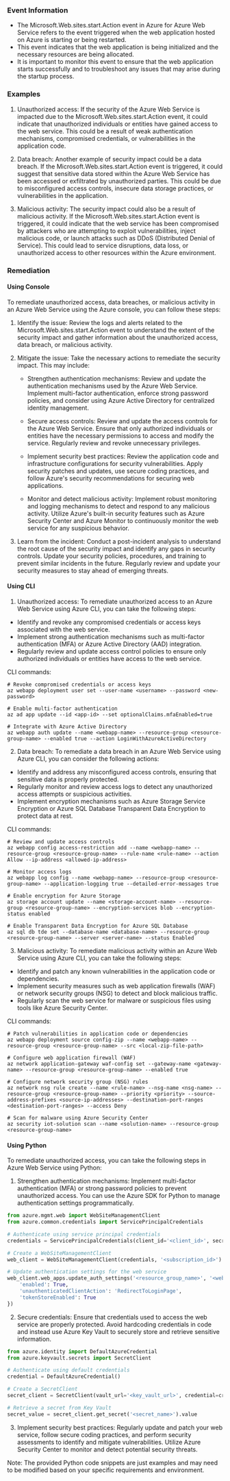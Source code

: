 
### Event Information

- The Microsoft.Web.sites.start.Action event in Azure for Azure Web Service refers to the event triggered when the web application hosted on Azure is starting or being restarted.
- This event indicates that the web application is being initialized and the necessary resources are being allocated.
- It is important to monitor this event to ensure that the web application starts successfully and to troubleshoot any issues that may arise during the startup process.


### Examples

1. Unauthorized access: If the security of the Azure Web Service is impacted due to the Microsoft.Web.sites.start.Action event, it could indicate that unauthorized individuals or entities have gained access to the web service. This could be a result of weak authentication mechanisms, compromised credentials, or vulnerabilities in the application code.

2. Data breach: Another example of security impact could be a data breach. If the Microsoft.Web.sites.start.Action event is triggered, it could suggest that sensitive data stored within the Azure Web Service has been accessed or exfiltrated by unauthorized parties. This could be due to misconfigured access controls, insecure data storage practices, or vulnerabilities in the application.

3. Malicious activity: The security impact could also be a result of malicious activity. If the Microsoft.Web.sites.start.Action event is triggered, it could indicate that the web service has been compromised by attackers who are attempting to exploit vulnerabilities, inject malicious code, or launch attacks such as DDoS (Distributed Denial of Service). This could lead to service disruptions, data loss, or unauthorized access to other resources within the Azure environment.

### Remediation

#### Using Console

To remediate unauthorized access, data breaches, or malicious activity in an Azure Web Service using the Azure console, you can follow these steps:

1. Identify the issue: Review the logs and alerts related to the Microsoft.Web.sites.start.Action event to understand the extent of the security impact and gather information about the unauthorized access, data breach, or malicious activity.

2. Mitigate the issue: Take the necessary actions to remediate the security impact. This may include:

   - Strengthen authentication mechanisms: Review and update the authentication mechanisms used by the Azure Web Service. Implement multi-factor authentication, enforce strong password policies, and consider using Azure Active Directory for centralized identity management.

   - Secure access controls: Review and update the access controls for the Azure Web Service. Ensure that only authorized individuals or entities have the necessary permissions to access and modify the service. Regularly review and revoke unnecessary privileges.

   - Implement security best practices: Review the application code and infrastructure configurations for security vulnerabilities. Apply security patches and updates, use secure coding practices, and follow Azure's security recommendations for securing web applications.

   - Monitor and detect malicious activity: Implement robust monitoring and logging mechanisms to detect and respond to any malicious activity. Utilize Azure's built-in security features such as Azure Security Center and Azure Monitor to continuously monitor the web service for any suspicious behavior.

3. Learn from the incident: Conduct a post-incident analysis to understand the root cause of the security impact and identify any gaps in security controls. Update your security policies, procedures, and training to prevent similar incidents in the future. Regularly review and update your security measures to stay ahead of emerging threats.

#### Using CLI

1. Unauthorized access: To remediate unauthorized access to an Azure Web Service using Azure CLI, you can take the following steps:

- Identify and revoke any compromised credentials or access keys associated with the web service.
- Implement strong authentication mechanisms such as multi-factor authentication (MFA) or Azure Active Directory (AAD) integration.
- Regularly review and update access control policies to ensure only authorized individuals or entities have access to the web service.

CLI commands:
```
# Revoke compromised credentials or access keys
az webapp deployment user set --user-name <username> --password <new-password>

# Enable multi-factor authentication
az ad app update --id <app-id> --set optionalClaims.mfaEnabled=true

# Integrate with Azure Active Directory
az webapp auth update --name <webapp-name> --resource-group <resource-group-name> --enabled true --action LoginWithAzureActiveDirectory
```

2. Data breach: To remediate a data breach in an Azure Web Service using Azure CLI, you can consider the following actions:

- Identify and address any misconfigured access controls, ensuring that sensitive data is properly protected.
- Regularly monitor and review access logs to detect any unauthorized access attempts or suspicious activities.
- Implement encryption mechanisms such as Azure Storage Service Encryption or Azure SQL Database Transparent Data Encryption to protect data at rest.

CLI commands:
```
# Review and update access controls
az webapp config access-restriction add --name <webapp-name> --resource-group <resource-group-name> --rule-name <rule-name> --action Allow --ip-address <allowed-ip-address>

# Monitor access logs
az webapp log config --name <webapp-name> --resource-group <resource-group-name> --application-logging true --detailed-error-messages true

# Enable encryption for Azure Storage
az storage account update --name <storage-account-name> --resource-group <resource-group-name> --encryption-services blob --encryption-status enabled

# Enable Transparent Data Encryption for Azure SQL Database
az sql db tde set --database-name <database-name> --resource-group <resource-group-name> --server <server-name> --status Enabled
```

3. Malicious activity: To remediate malicious activity within an Azure Web Service using Azure CLI, you can take the following steps:

- Identify and patch any known vulnerabilities in the application code or dependencies.
- Implement security measures such as web application firewalls (WAF) or network security groups (NSG) to detect and block malicious traffic.
- Regularly scan the web service for malware or suspicious files using tools like Azure Security Center.

CLI commands:
```
# Patch vulnerabilities in application code or dependencies
az webapp deployment source config-zip --name <webapp-name> --resource-group <resource-group-name> --src <local-zip-file-path>

# Configure web application firewall (WAF)
az network application-gateway waf-config set --gateway-name <gateway-name> --resource-group <resource-group-name> --enabled true

# Configure network security group (NSG) rules
az network nsg rule create --name <rule-name> --nsg-name <nsg-name> --resource-group <resource-group-name> --priority <priority> --source-address-prefixes <source-ip-addresses> --destination-port-ranges <destination-port-ranges> --access Deny

# Scan for malware using Azure Security Center
az security iot-solution scan --name <solution-name> --resource-group <resource-group-name>
```

#### Using Python

To remediate unauthorized access, you can take the following steps in Azure Web Service using Python:

1. Strengthen authentication mechanisms: Implement multi-factor authentication (MFA) or strong password policies to prevent unauthorized access. You can use the Azure SDK for Python to manage authentication settings programmatically.

```python
from azure.mgmt.web import WebSiteManagementClient
from azure.common.credentials import ServicePrincipalCredentials

# Authenticate using service principal credentials
credentials = ServicePrincipalCredentials(client_id='<client_id>', secret='<client_secret>', tenant='<tenant_id>')

# Create a WebSiteManagementClient
web_client = WebSiteManagementClient(credentials, '<subscription_id>')

# Update authentication settings for the web service
web_client.web_apps.update_auth_settings('<resource_group_name>', '<web_app_name>', {
    'enabled': True,
    'unauthenticatedClientAction': 'RedirectToLoginPage',
    'tokenStoreEnabled': True
})
```

2. Secure credentials: Ensure that credentials used to access the web service are properly protected. Avoid hardcoding credentials in code and instead use Azure Key Vault to securely store and retrieve sensitive information.

```python
from azure.identity import DefaultAzureCredential
from azure.keyvault.secrets import SecretClient

# Authenticate using default credentials
credential = DefaultAzureCredential()

# Create a SecretClient
secret_client = SecretClient(vault_url='<key_vault_url>', credential=credential)

# Retrieve a secret from Key Vault
secret_value = secret_client.get_secret('<secret_name>').value
```

3. Implement security best practices: Regularly update and patch your web service, follow secure coding practices, and perform security assessments to identify and mitigate vulnerabilities. Utilize Azure Security Center to monitor and detect potential security threats.

Note: The provided Python code snippets are just examples and may need to be modified based on your specific requirements and environment.

